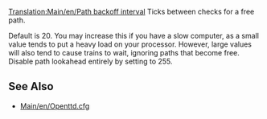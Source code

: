 [[Translation:Main/en/Path backoff interval]]
{{en/-}}
Ticks between checks for a free path. 

Default is 20. You may increase this if you have a slow computer, as a small value tends to put a heavy load on your processor. However, large values will also tend to cause trains to wait, ignoring paths that become free. Disable path lookahead entirely by setting to 255. 

== See Also ==

* [[Main/en/Openttd.cfg]]